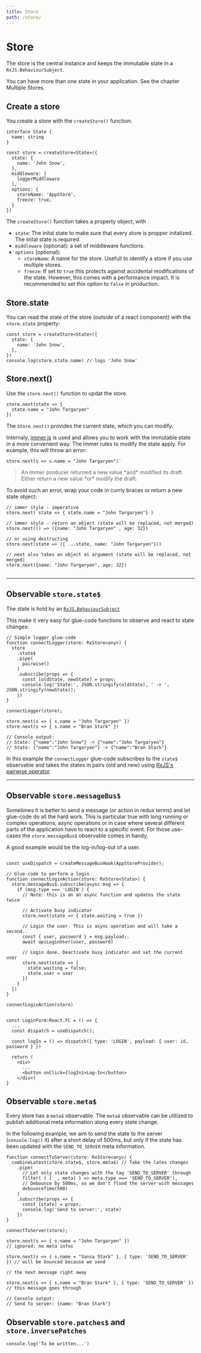 ```yaml
---
title: Store
path: /store/
---
```



# Store

The store is the central instance and keeps the immutable state in a `RxJS.BehaviourSubject`.

You can have more than one state in your application. See the chapter <Link to="/multiple-stores">Multiple Stores</Link>.

## Create a store

You create a store with the `createStore()` function:

```code lines=5-16
interface State {
  name: string
}

const store = createStore<State>({
  state: {
    name: 'John Snow',
  },
  middleware: [
    loggerMiddleware
  ],
  options: {
    storeName: 'AppStore',
    freeze: true,
  }
})
```

The `createStore()` function takes a property object, with

- `state`: The inital state to make sure that every store is propper initalized. The inital state is required.
- `middleware` (optional): a set of <Link to="middleware">middleware</Link> functions.
- `options` (optional):
  - `storeName`: A name for the store. Usefull to identify a store if you use <Link to="/multiple-stores">multiple stores</Link>.
  - `freeze`: If set to `true` this protects against accidental modifications of the state. However, this comes with a performance impact. It is recommended to set this option to `false` in production.

## Store.state

You can read the state of the store (outside of a react component) with the `store.state` property:

```code lines=6 src=https://stackblitz.com/edit/react-rx-state-create-store
const store = createStore<State>({
  state: {
    name: 'John Snow',
  },
})
console.log(store.state.name) // logs 'John Snow'
```

## Store.next()

Use the `store.next()` function to updat the store.

```code src=https://stackblitz.com/edit/react-rx-state-create-store
store.next(state => {
  state.name = "John Targaryen"
})
```

The `Store.next()` provides the current state, which you can modify.

Internaly, <a href="https://github.com/immerjs/immer">immer.js</a> is
used and allows you to work with the immutable state in a more convenient
way. The immer rules to modify the state apply. For example, this will
throw an error:

```code variant=warn title="This will throw an exception"
store.next(s => s.name = "John Targaryen")`

```

<blockquote>
  An immer producer returned a new value *and* modified its draft.
  Either return a new value *or* modify the draft.
</blockquote>
To avoid such an error, wrap your code in currly braces or return a new
state object:

```code variant=ok title="Different ways to use store.next" src=https://stackblitz.com/edit/react-rx-state-create-store
// immer style - imperative
store.next( state => { state.name = "John Targaryen"} )

// immer style - return an object (state will be replaced, not merged)
store.next(() => ({name: "John Targaryen" , age: 32})

// or using destructing
store.next(state => ({ ...state, name: "John Targaryen"}))

// next also takes an object as argument (state will be replaced, not merged)
store.next({name: "John Targaryen", age: 32})


```

---

## Observable `store.state$`

The state is hold by an <a href="http://reactivex.io/rxjs/manual/overview.html#behaviorsubject">`RxJS.BehaviourSubject`</a>

This make it very easy for glue-code functions to observe and react to state changes:

```code lines=3-11 src=https://stackblitz.com/edit/react-rx-state-middleware-logger
// Simple logger glue-code
function connectLogger(store: RxStore<any>) {
  store
    .state$
    .pipe(
      pairwise()
    )
    .subscribe(props => {
      const [oldState, newState] = props;
      console.log('State:', JSON.stringify(oldState), ' -> ', JSON.stringify(newState));
    })
}

connectLogger(store);

store.next(s => { s.name = "John Targaryen" })
store.next(s => { s.name = "Bran Stark" })

// Console output:
// State: {"name":"John Snow"} -> {"name":"John Targaryen"}
// State: {"name":"John Targaryen"} -> {"name":"Bran Stark"}
```

In this example the `connectLogger` glue-code subscribes to the `state$` observable
and takes the states in pairs (old and new) using <a href="https://rxjs-dev.firebaseapp.com/api/operators/pairwise" target="rxjs_pairwise">RxJS's pairwise operator</a>.

---

## Observable `store.messageBus$`

Sometimes it is better to send a message (or action in redux terms) and let glue-code do all the hard work.
This is particular true with long running or complex operations, async operations or in case where several different parts
of the application have to react to a specific event. For those use-cases the `store.messageBus$` observable comes in handy.

A good example would be the log-in/log-out of a user.

```code lines=5-22 src=https://stackblitz.com/edit/react-rx-state-messagebus

const useDispatch = createMessageBusHook(AppStoreProvider);

// Glue-code to perform a login
function connectLoginAction(store: RxStore<State>) {
  store.messageBus$.subscribe(async msg => {
    if (msg.type === 'LOGIN') {
      // Note: this is an an async function and updates the state twice

      // Activate busy indicator
      store.next(state => { state.waiting = true })

      // Login the user. This is async operation and will take a second..
      const { user, password } = msg.payload;.
      await apiLoginUser(user, password)

      // Login done. Deactivate busy indicator and set the current user
      store.next(state => {
        state.waiting = false;
        state.user = user
      })
    }
  })
}

connectLoginAction(store)


const LoginForm:React.FC = () => {
  ...
  const dispatch = useDispatch();

  const logIn = () => dispatch({ type: 'LOGIN', payload: { user: id, password } })

  return (
    <div>
      ...
      <button onClick={logIn}>Log-In</button>
    </div>)
}

```

## Observable `store.meta$`

Every store has a `meta$` observable. The `meta$` observable can be utilized to publish
additional meta information along every state change.

In the following example, we aim to send the state to
the server (`console.log()` it) after a short delay of 500ms,
but only if the state has been updated with the `SEND_TO_SERVER` meta information.

```code lines=2-12 src=https://stackblitz.com/edit/react-rx-state-glue-meta
function connectToServer(store: RxStore<any>) {
  combineLatest(store.state$, store.meta$) // Take the lates changes
    .pipe(
      // Let only state changes with the tag 'SEND_TO_SERVER' through
      filter( ( [ _, meta] ) => meta.type === 'SEND_TO_SERVER'),
      // Debounce by 500ms, so we don't flood the server with messages
      debounceTime(500)
    )
    .subscribe(props => {
      const [state] = props;
      console.log('Send to server:', state)
    })
}

connectToServer(store);

store.next(s => { s.name = "John Targaryen" })                          // ignored: no meta infos

store.next(s => { s.name = "Sansa Stark" }, { type: 'SEND_TO_SERVER' }) // will be bounced because we send
                                                                        // the next message right away

store.next(s => { s.name = "Bran Stark" }, { type: 'SEND_TO_SERVER' })  // this message goes through

// Console output:
// Send to server: {name: "Bran Stark"}
```

## Observable `store.patches$` and `store.inversePatches`

```
console.log('To be written...')
```

